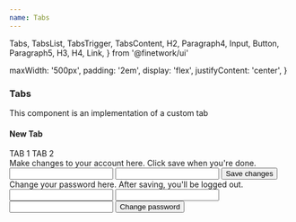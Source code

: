 ```yaml
---
name: Tabs
---
```


  Tabs,
  TabsList,
  TabsTrigger,
  TabsContent,
  H2,
  Paragraph4,
  Input,
  Button,
  Paragraph5,
  H3,
  H4,
  Link,
} from '@finetwork/ui'

  maxWidth: '500px',
  padding: '2em',
  display: 'flex',
  justifyContent: 'center',
}

<div />
<div>
  <H3 font="secondary">Tabs</H3>
</div>

<Paragraph4>This component is an implementation of a custom tab</Paragraph4>

<div>
  <H4 font="secondary">New Tab</H4>
</div>

<Playground>
  <div style={styles}>
    <Tabs defaultValue="tab1">
      <TabsList>
        <TabsTrigger value="tab1">TAB 1</TabsTrigger>
        <TabsTrigger value="tab2">TAB 2</TabsTrigger>
      </TabsList>
      <TabsContent value="tab1">
        <div
          style={{
            display: 'grid',
            gap: '1rem',
            backgroundColor: '$primaryText',
          }}
        >
          <Paragraph5 css={{ color: '#ccc' }}>
            Make changes to your account here. Click save when you're done.
          </Paragraph5>
          <Input id="name" defaultValue="Sergio y Santiago" />
          <Input id="username" defaultValue="@serysan97" />
          <Button outline>Save changes</Button>
        </div>
      </TabsContent>
      <TabsContent value="tab2">
        <div
          style={{
            display: 'grid',
            gap: '1rem',
            backgroundColor: '$primaryText',
          }}
        >
          <Paragraph5 css={{ color: '#ccc' }}>
            Change your password here. After saving, you'll be logged out.
          </Paragraph5>
          <Input id="currentPassword" type="password" />
          <Input id="newPassword" type="password" />
          <Input id="confirmPassword" type="password" />
          <Button outline>Change password</Button>
        </div>
      </TabsContent>
    </Tabs>
  </div>
</Playground>

